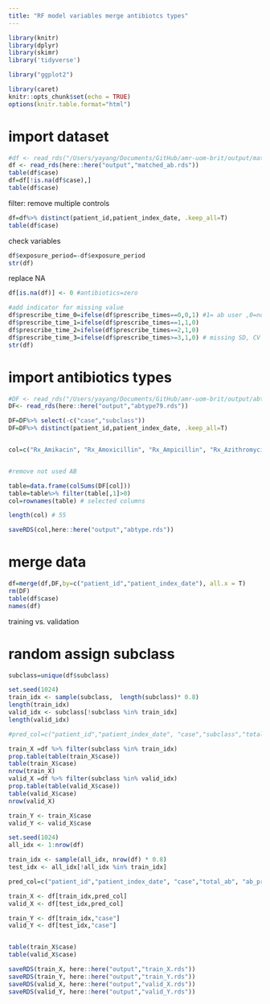 ```yaml
---
title: "RF model variables merge antibiotcs types"
---
```


```r
library(knitr)
library(dplyr)
library(skimr)
library('tidyverse')

library("ggplot2")

library(caret)
knitr::opts_chunk$set(echo = TRUE)
options(knitr.table.format="html")

```



# import dataset
```r
#df <- read_rds("/Users/yayang/Documents/GitHub/amr-uom-brit/output/matched_ab.rds")
df <- read_rds(here::here("output","matched_ab.rds"))
table(df$case)
df=df[!is.na(df$case),]
table(df$case)
```



filter: remove multiple controls
```r
df=df%>% distinct(patient_id,patient_index_date, .keep_all=T)
table(df$case)

```


check variables
```r
df$exposure_period=-df$exposure_period
str(df)
```

replace NA  
```r
df[is.na(df)] <- 0 #antibiotics=zero

#add indicator for missing value
df$prescribe_time_0=ifelse(df$prescribe_times==0,0,1) #1= ab user ,0=non 
df$prescribe_time_1=ifelse(df$prescribe_times==1,1,0) 
df$prescribe_time_2=ifelse(df$prescribe_times==2,1,0) 
df$prescribe_time_3=ifelse(df$prescribe_times>=3,1,0) # missing SD, CV
str(df)

```


# import antibiotics types
```r
#DF <- read_rds("/Users/yayang/Documents/GitHub/amr-uom-brit/output/abtype79.rds")
DF<- read_rds(here::here("output","abtype79.rds"))

DF=DF%>% select(-c("case","subclass"))
DF=DF%>% distinct(patient_id,patient_index_date, .keep_all=T)


col=c("Rx_Amikacin", "Rx_Amoxicillin", "Rx_Ampicillin", "Rx_Azithromycin", "Rx_Aztreonam", "Rx_Benzylpenicillin", "Rx_Cefaclor", "Rx_Cefadroxil", "Rx_Cefalexin", "Rx_Cefamandole", "Rx_Cefazolin", "Rx_Cefepime", "Rx_Cefixime", "Rx_Cefotaxime", "Rx_Cefoxitin", "Rx_Cefpirome", "Rx_Cefpodoxime", "Rx_Cefprozil", "Rx_Cefradine", "Rx_Ceftazidime", "Rx_Ceftriaxone", "Rx_Cefuroxime", "Rx_Chloramphenicol", "Rx_Cilastatin", "Rx_Ciprofloxacin", "Rx_Clarithromycin", "Rx_Clindamycin", "Rx_Co_amoxiclav", "Rx_Co_fluampicil", "Rx_Colistimethate", "Rx_Dalbavancin", "Rx_Dalfopristin", "Rx_Daptomycin", "Rx_Demeclocycline", "Rx_Doripenem", "Rx_Doxycycline", "Rx_Ertapenem", "Rx_Erythromycin", "Rx_Fidaxomicin", "Rx_Flucloxacillin", "Rx_Fosfomycin", "Rx_Fusidate", "Rx_Gentamicin", "Rx_Levofloxacin", "Rx_Linezolid", "Rx_Lymecycline", "Rx_Meropenem", "Rx_Methenamine", "Rx_Metronidazole", "Rx_Minocycline", "Rx_Moxifloxacin", "Rx_Nalidixic_acid", "Rx_Neomycin", "Rx_Netilmicin", "Rx_Nitazoxanid", "Rx_Nitrofurantoin", "Rx_Norfloxacin", "Rx_Ofloxacin", "Rx_Oxytetracycline", "Rx_Phenoxymethylpenicillin", "Rx_Piperacillin", "Rx_Pivmecillinam", "Rx_Pristinamycin", "Rx_Rifaximin", "Rx_Sulfadiazine", "Rx_Sulfamethoxazole", "Rx_Sulfapyridine", "Rx_Taurolidin", "Rx_Tedizolid", "Rx_Teicoplanin", "Rx_Telithromycin", "Rx_Temocillin", "Rx_Tetracycline", "Rx_Ticarcillin", "Rx_Tigecycline", "Rx_Tinidazole", "Rx_Tobramycin", "Rx_Trimethoprim", "Rx_Vancomycin")


#remove not used AB 

table=data.frame(colSums(DF[col]))
table=table%>% filter(table[,1]>0)
col=rownames(table) # selected columns

length(col) # 55

saveRDS(col,here::here("output","abtype.rds"))
```


# merge data
```r
df=merge(df,DF,by=c("patient_id","patient_index_date"), all.x = T)
rm(DF)
table(df$case)
names(df)
```


training vs. validation

# random assign subclass
```r

subclass=unique(df$subclass)

set.seed(1024)
train_idx <- sample(subclass,  length(subclass)* 0.8)
length(train_idx)
valid_idx <- subclass[!subclass %in% train_idx]
length(valid_idx)

#pred_col=c("patient_id","patient_index_date", "case","subclass","total_ab", "ab_prescriptions","ab_types","prescribe_times","exposure_period","recent_ab_days", "broad_prop" ,"broad_ab_prescriptions","interval_mean","interval_sd","interval_CV","length_mean", "length_sd", "length_CV","prescribe_time_0","prescribe_time_1","prescribe_time_2","prescribe_time_3",col,"AB_1_type","AB_6wk_type" ,"interval_med" ,"length_med" ,"ab_6w_binary" , "AB_6wk")
```

```r
train_X =df %>% filter(subclass %in% train_idx)
prop.table(table(train_X$case))
table(train_X$case)
nrow(train_X)
valid_X =df %>% filter(subclass %in% valid_idx)
prop.table(table(valid_X$case))
table(valid_X$case)
nrow(valid_X)

train_Y <- train_X$case
valid_Y <- valid_X$case
```


```r
set.seed(1024)
all_idx <- 1:nrow(df)

train_idx <- sample(all_idx, nrow(df) * 0.8)
test_idx <- all_idx[!all_idx %in% train_idx]

pred_col=c("patient_id","patient_index_date", "case","total_ab", "ab_prescriptions","ab_types","prescribe_times","exposure_period","recent_ab_days", "broad_prop" ,"broad_ab_prescriptions","interval_mean","interval_sd","interval_CV","length_mean", "length_sd", "length_CV","prescribe_time_0","prescribe_time_1","prescribe_time_2","prescribe_time_3",col,"AB_1_type","AB_6wk_type" ,"interval_med" ,"length_med" ,"ab_6w_binary" , "AB_6wk")

train_X <- df[train_idx,pred_col]
valid_X <- df[test_idx,pred_col]

train_Y <- df[train_idx,"case"]
valid_Y <- df[test_idx,"case"]


table(train_X$case)
table(valid_X$case)
```

```r
saveRDS(train_X, here::here("output","train_X.rds"))
saveRDS(train_Y, here::here("output","train_Y.rds"))
saveRDS(valid_X, here::here("output","valid_X.rds"))
saveRDS(valid_Y, here::here("output","valid_Y.rds"))

```

